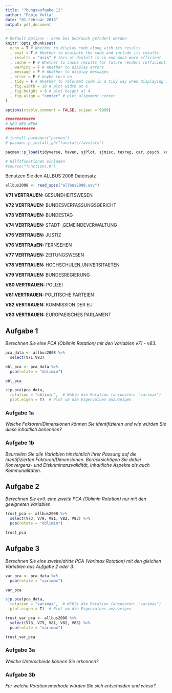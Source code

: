 ```yaml
---
title: "?bungsaufgabe 12"
author: "Fabio Votta"
date: "01.Februar 2018"
output: pdf_document
---
```


```r
# Default Options - kann bei Gebrauch ge?ndert werden
knitr::opts_chunk$set(
  echo = T # Whether to display code along with its results
  , eval = T # Whether to evaluate the code and include its results
  , results = "asis" # this at deafult is in end much more efficient
  , cache = F # Whether to cache results for future renders (efficient!)
  , warning = F # Whether to display errors
  , message = F # Whether to display messages
  , error = F # maybe turn on
  , tidy = F # Whether to reformat code in a tidy way when displaying it
  , fig.width = 10 # plot width at 6
  , fig.height = 8 # plot height at 4
  , fig.align = "center" # plot alignment center
)

options(xtable.comment = FALSE, scipen = 9999)

```

```r
#############
# NEU NEU NEU#
#############

# install.packages("pacman")
# pacman::p_install_gh("favstats/favstats")

pacman::p_load(tidyverse, haven, sjPlot, sjmisc, texreg, car, psych, knitr, labelled, broom, magrittr, GPArotation)

# Hilfsfunktionen einladen
#source("functions.R")
```


Benutzen Sie den ALLBUS 2008 Datensatz

```r
allbus2008 <- read_spss("allbus2008.sav")
```

**V71	VERTRAUEN:** GESUNDHEITSWESEN	

**V72	VERTRAUEN:** BUNDESVERFASSUNGSGERICHT	

**V73	VERTRAUEN:** BUNDESTAG		

**V74	VERTRAUEN:** STADT-,GEMEINDEVERWALTUNG		

**V75	VERTRAUEN:** JUSTIZ		

**V76	VERTRAuEN:** FERNSEHEN		

**V77	VERTRAUEN:** ZEITUNGSWESEN		

**V78	VERTRAUEN:** HOCHSCHULEN,UNIVERSITAETEN		

**V79	VERTRAUEN:** BUNDESREGIERUNG		

**V80	VERTRAUEN:** POLIZEI

**V81	VERTRAUEN:** POLITISCHE PARTEIEN		

**V82	VERTRAUEN:** KOMMISSION DER EU		

**V83	VERTRAUEN:** EUROPAEISCHES PARLAMENT

## Aufgabe 1

*Berechnen Sie eine PCA (Oblimin Rotation) mit den Variablen v71 - v83.*

```r
pca_data <- allbus2008 %>% 
  select(V71:V83)

obl_pca <- pca_data %>% 
  pca(rotate = "oblimin")

obl_pca

sjp.pca(pca_data, 
  rotation = "oblimin",  # Wähle die Rotation (ansonsten: "varimax")
  plot.eigen = T)  # Plot um die Eigenvalues anzuzeigen

```

### Aufgabe 1a

*Welche Faktoren/Dimensionen können Sie identifizieren und wie würden Sie diese inhaltlich benennen?*


### Aufgabe 1b

*Beurteilen Sie alle Variablen hinsichtlich Ihrer Passung auf die identifizierten Faktoren/Dimensionen. Berücksichtigen Sie dabei Konvergenz- und Diskriminanzvalidität, inhaltliche Aspekte als auch Kommunalitäten.*



## Aufgabe 2

*Berechnen Sie evtl. eine zweite PCA (Oblimin Rotation) nur mit den geeigneten Variablen.*

```r
trust_pca <- allbus2008 %>% 
  select(V73, V79, V81, V82, V83) %>% 
  pca(rotate = "oblimin")

trust_pca
```

## Aufgabe 3

*Berechnen Sie eine zweite/dritte PCA (Varimax Rotation) mit den gleichen Variablen aus Aufgabe 2 oder 3.*


```r
var_pca <- pca_data %>% 
  pca(rotate = "varimax")

var_pca

sjp.pca(pca_data, 
  rotation = "varimax",  # W?hle die Rotation (ansonsten: "varimax")
  plot.eigen = T)  # Plot um die Eigenvalues anzuzeigen

trust_var_pca <- allbus2008 %>% 
  select(V73, V79, V81, V82, V83) %>% 
  pca(rotate = "varimax")

trust_var_pca
```

### Aufgabe 3a

*Welche Unterschiede können Sie erkennen?*


### Aufgabe 3b


*Für welche Rotationsmethode würden Sie sich entscheiden und wieso?*